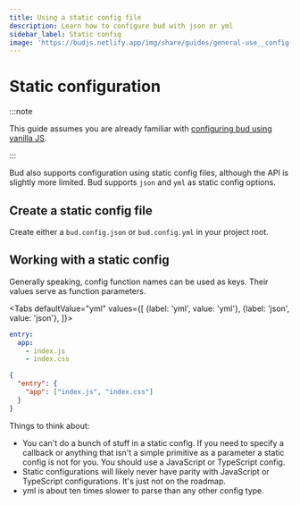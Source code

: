 ```yaml
---
title: Using a static config file
description: Learn how to configure bud with json or yml
sidebar_label: Static config
image: 'https://budjs.netlify.app/img/share/guides/general-use__config-static.png'
---
```



# Static configuration

:::note

This guide assumes you are already familiar with [configuring bud using vanilla JS](/guides/getting-started/config).

:::

Bud also supports configuration using static config files, although the API is slightly more limited. Bud supports `json` and `yml` as static config options.

## Create a static config file

Create either a `bud.config.json` or `bud.config.yml` in your project root.

## Working with a static config

Generally speaking, config function names can be used as keys. Their values serve as function parameters.

<Tabs
  defaultValue="yml"
  values={[
    {label: 'yml', value: 'yml'},
    {label: 'json', value: 'json'},
  ]}>
  <TabItem value="yml">

```yml title="bud.config.yml"
entry:
  app:
    - index.js
    - index.css
```

  </TabItem>
  <TabItem value="json">

```json title="bud.config.json"
{
  "entry": {
    "app": ["index.js", "index.css"]
  }
}
```

  </TabItem>
</Tabs>

Things to think about:

- You can't do a bunch of stuff in a static config. If you need to specify a callback or anything that isn't a simple primitive as a parameter a static config is not for you. You should use a JavaScript or TypeScript config.
- Static configurations will likely never have parity with JavaScript or TypeScript configurations. It's just not on the roadmap.
- yml is about ten times slower to parse than any other config type.
